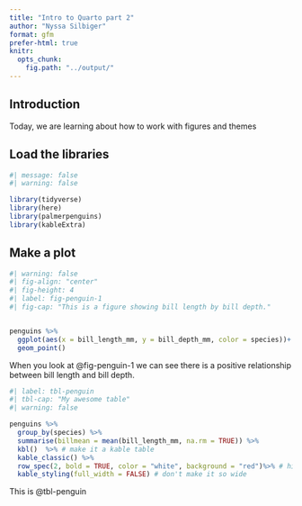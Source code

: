 ```yaml
---
title: "Intro to Quarto part 2"
author: "Nyssa Silbiger"
format: gfm
prefer-html: true
knitr:
  opts_chunk:
    fig.path: "../output/"
---
```


## Introduction
Today, we are learning about how to work with figures and themes

## Load the libraries

```r
#| message: false
#| warning: false

library(tidyverse)
library(here)
library(palmerpenguins)
library(kableExtra)
```
## Make a plot

```r
#| warning: false
#| fig-align: "center"
#| fig-height: 4
#| label: fig-penguin-1
#| fig-cap: "This is a figure showing bill length by bill depth."


penguins %>%
  ggplot(aes(x = bill_length_mm, y = bill_depth_mm, color = species))+
  geom_point()
```


When you look at @fig-penguin-1 we can see there is a positive relationship between bill length and bill depth.

```r
#| label: tbl-penguin
#| tbl-cap: "My awesome table"
#| warning: false

penguins %>%
  group_by(species) %>%
  summarise(billmean = mean(bill_length_mm, na.rm = TRUE)) %>%
  kbl()  %>% # make it a kable table
  kable_classic() %>%
  row_spec(2, bold = TRUE, color = "white", background = "red")%>% # highlight row 2
  kable_styling(full_width = FALSE) # don't make it so wide
```

This is @tbl-penguin
